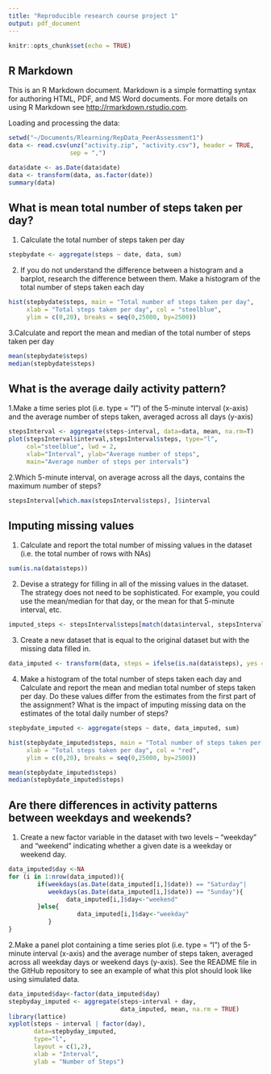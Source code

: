 ```yaml
---
title: "Reproducible research course project 1"
output: pdf_document
---
```


```r
knitr::opts_chunk$set(echo = TRUE)
```

## R Markdown

This is an R Markdown document. Markdown is a simple formatting syntax for authoring HTML, PDF, and MS Word documents. For more details on using R Markdown see <http://rmarkdown.rstudio.com>.

Loading and processing the data:

```r
setwd("~/Documents/Rlearning/RepData_PeerAssessment1")
data <- read.csv(unz("activity.zip", "activity.csv"), header = TRUE,
                 sep = ",") 
```

```r
data$date <- as.Date(data$date)
data <- transform(data, as.factor(date))
summary(data)
```
## What is mean total number of steps taken per day?
1. Calculate the total number of steps taken per day

```r
stepbydate <- aggregate(steps ~ date, data, sum)
```

2. If you do not understand the difference between a histogram and a barplot, research the difference between them. Make a histogram of the total number of steps taken each day

```r
hist(stepbydate$steps, main = "Total number of steps taken per day", 
     xlab = "Total steps taken per day", col = "steelblue", 
     ylim = c(0,20), breaks = seq(0,25000, by=2500))
```

3.Calculate and report the mean and median of the total number of steps taken per day

```r
mean(stepbydate$steps)
median(stepbydate$steps)
```
## What is the average daily activity pattern?
1.Make a time series plot (i.e. \color{red}{\verb|type = "l"|}type = "l") of the 5-minute interval (x-axis) and the average number of steps taken, averaged across all days (y-axis)

```r
stepsInterval <- aggregate(steps~interval, data=data, mean, na.rm=T)
plot(stepsInterval$interval,stepsInterval$steps, type="l",
     col="steelblue", lwd = 2, 
     xlab="Interval", ylab="Average number of steps", 
     main="Average number of steps per intervals")
```

2.Which 5-minute interval, on average across all the days, contains the maximum number of steps?

```r
stepsInterval[which.max(stepsInterval$steps), ]$interval
```

## Imputing missing values
1. Calculate and report the total number of missing values in the dataset (i.e. the total number of rows with \color{red}{\verb|NA|}NAs)

```r
sum(is.na(data$steps))
```
2. Devise a strategy for filling in all of the missing values in the dataset. The strategy does not need to be sophisticated. For example, you could use the mean/median for that day, or the mean for that 5-minute interval, etc.

```r
imputed_steps <- stepsInterval$steps[match(data$interval, stepsInterval$interval)]
```

3. Create a new dataset that is equal to the original dataset but with the missing data filled in.
```r
data_imputed <- transform(data, steps = ifelse(is.na(data$steps), yes = imputed_steps, no = data$steps))
```

4. Make a histogram of the total number of steps taken each day and Calculate and report the mean and median total number of steps taken per day. Do these values differ from the estimates from the first part of the assignment? What is the impact of imputing missing data on the estimates of the total daily number of steps?
```r
stepbydate_imputed <- aggregate(steps ~ date, data_imputed, sum)

hist(stepbydate_imputed$steps, main = "Total number of steps taken per day", 
     xlab = "Total steps taken per day", col = "red", 
     ylim = c(0,20), breaks = seq(0,25000, by=2500))

mean(stepbydate_imputed$steps)
median(stepbydate_imputed$steps)

```

## Are there differences in activity patterns between weekdays and weekends?
1. Create a new factor variable in the dataset with two levels – “weekday” and “weekend” indicating whether a given date is a weekday or weekend day.
```r
data_imputed$day <-NA
for (i in 1:nrow(data_imputed)){
        if(weekdays(as.Date(data_imputed[i,]$date)) == "Saturday"|
           weekdays(as.Date(data_imputed[i,]$date)) == "Sunday"){
                data_imputed[i,]$day<-"weekend"
        }else{
                   data_imputed[i,]$day<-"weekday"
           }
}

```

2.Make a panel plot containing a time series plot (i.e. \color{red}{\verb|type = "l"|}type = "l") of the 5-minute interval (x-axis) and the average number of steps taken, averaged across all weekday days or weekend days (y-axis). See the README file in the GitHub repository to see an example of what this plot should look like using simulated data.

```r
data_imputed$day<-factor(data_imputed$day)
stepbyday_imputed <- aggregate(steps~interval + day, 
                               data_imputed, mean, na.rm = TRUE)
library(lattice)
xyplot(steps ~ interval | factor(day),
       data=stepbyday_imputed,
       type="l",
       layout = c(1,2),
       xlab = "Interval",
       ylab = "Number of Steps")
```
